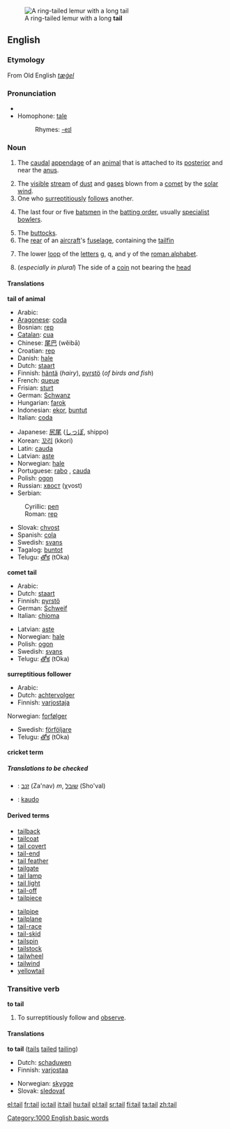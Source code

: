 [[Image:Lemur catta tail.jpg|thumb|A ring-tailed lemur with a long '''tail''']]
==English==

===Etymology===
From Old English ''[[tæġel]]''
===Pronunciation===
*{{audio|en-us-tail.ogg|Audio (US)}}
* Homophone: [[tale]]
*:Rhymes: [[Rhymes:English:-eɪl|-eɪl]]
===Noun===
{{en-noun}}

# {{anatomy}} The [[caudal]] [[appendage]] of an [[animal]] that is attached to its [[posterior]] and near the [[anus]].
# The [[visible]] [[stream]] of [[dust]] and [[gas]]es blown from a [[comet]] by the [[solar wind]].
# One who [[surreptitious]]ly [[follow]]s another.
# {{Cricket}} The last four or five [[batsman|batsmen]] in the [[batting order]], usually [[specialist]] [[bowlers]].
# The [[buttocks]].
# The [[rear]] of an [[aircraft]]'s [[fuselage]], containing the [[tailfin]]
# {{Typography}} The lower [[loop]] of the [[letter]]s g, q, and y of the [[roman alphabet]].
#(''especially in plural'') The side of a [[coin]] not bearing the [[head]]

====Translations====
'''tail of animal'''
{{top}}
*Arabic: {{ARchar|[[ذنب]]}} {{Unicode|(ðánab)}} {{m}}
*[[Aragonese]]: [[coda]] {{f}}
*Bosnian: [[rep#Bosnian|rep]] {{m}}
*[[Catalan]]: [[cua]] {{f}}
*Chinese: [[尾巴]] (wěibā)
*Croatian: [[rep#Croatian|rep]] {{m}}
*Danish: [[hale#Danish|hale]] {{c}}
*Dutch: [[staart]] {{m}}
*Finnish: [[häntä]] (''hairy''), [[pyrstö]] (''of birds and fish'')
*French: [[queue#French|queue]] {{f}}
*Frisian: [[sturt]]
*German: [[Schwanz]] {{m}}
*Hungarian: [[farok]]
*Indonesian: [[ekor]], [[buntut]]
*Italian: [[coda#Italian|coda]] {{f}}
{{mid}}
*Japanese: [[尻尾]] ([[しっぽ]], shippo)
*Korean: [[꼬리]] (kkori)
*Latin: [[cauda]]
*Latvian: [[aste]] {{f}}
*Norwegian: [[hale]] {{m}}
*Portuguese: [[rabo]] {{m}}, [[cauda]] {{f}}
*Polish: [[ogon]] {{m}}
*Russian: [[хвост]] (χvost) {{m}}
*Serbian:
:Cyrillic: [[реп#Serbian|реп]] {{m}}
:Roman: [[rep#Serbian|rep]] {{m}}
*Slovak: [[chvost]] {{m}}
*Spanish: [[cola#Spanish|cola]] {{f}}
*Swedish: [[svans]] {{c}}
*Tagalog: [[buntot]] {{n}}
*Telugu: [[తోక]] (tOka)
{{bottom}}

'''comet tail'''
{{top}}
*Arabic: {{ARchar|[[ذنب]]}} {{Unicode|(ðánab)}} {{m}}
*Dutch: [[staart]] {{m}}
*Finnish: [[pyrstö]]
*German: [[Schweif]] {{m}}
*Italian: [[chioma]] {{f}}
{{mid}}
*Latvian: [[aste]] {{f}}
*Norwegian: [[hale]] {{m}}
*Polish: [[ogon]] {{m}}
*Swedish: [[svans]] {{c}}
*Telugu: [[తోక]] (tOka)
{{bottom}}

'''surreptitious follower'''
{{top}}
*Arabic: {{ARchar|[[ذنب]]}} {{Unicode|(ðánab)}} {{m}}
*Dutch: [[achtervolger]] {{m}}
*Finnish: [[varjostaja]]
{{mid}}
Norwegian: [[forfølger]] {{m}}
*Swedish: [[förföljare]] {{c}}
*Telugu: [[తోక]] (tOka)
{{bottom}}

'''cricket term'''
{{top}}
{{mid}}
{{bottom}}

=====Translations to be checked=====
{{checktrans}}
*{{ttbc|Hebrew}}: [[זנב]] (Za'nav) ''m'', [[שובל]] (Sho'val)
*{{ttbc|Ido}}: [[kaudo]]

====Derived terms====
{{top}}
*[[tailback]]
*[[tailcoat]]
*[[tail covert]]
*[[tail-end]]
*[[tail feather]]
*[[tailgate]]
*[[tail lamp]]
*[[tail light]]
*[[tail-off]]
*[[tailpiece]]
{{mid}}
*[[tailpipe]]
*[[tailplane]]
*[[tail-race]]
*[[tail-skid]]
*[[tailspin]]
*[[tailstock]]
*[[tailwheel]]
*[[tailwind]]
*[[yellowtail]]
{{bottom}}

===Transitive verb===
'''to tail'''

# To surreptitiously follow and [[observe]].

====Translations====
'''to tail''' ([[tails]] [[tailed]] [[tailing]])
{{top}}
*Dutch: [[schaduwen]]
*Finnish: [[varjostaa]]
{{mid}}
*Norwegian: [[skygge]]
*Slovak: [[sledovať]]
{{bottom}}

[[Category:1000 English basic words]]

[[el:tail]]
[[fr:tail]]
[[io:tail]]
[[it:tail]]
[[hu:tail]]
[[pl:tail]]
[[sr:tail]]
[[fi:tail]]
[[ta:tail]]
[[zh:tail]]